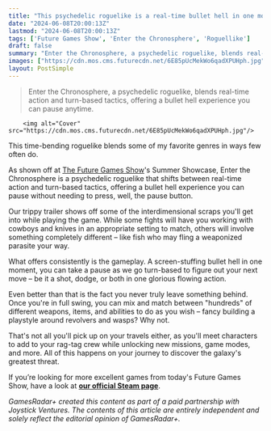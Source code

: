 ```yaml
---
title: "This psychedelic roguelike is a real-time bullet hell in one moment and a turn-based strategy in the next"
date: "2024-06-08T20:00:13Z"
lastmod: "2024-06-08T20:00:13Z"
tags: ['Future Games Show', 'Enter the Chronosphere', 'Roguellike']
draft: false
summary: "Enter the Chronosphere, a psychedelic roguelike, blends real-time action and turn-based tactics, offering a bullet hell experience you can pause anytime."
images: ["https://cdn.mos.cms.futurecdn.net/6E85pUcMekWo6qadXPUHph.jpg"]
layout: PostSimple
---
```

> Enter the Chronosphere, a psychedelic roguelike, blends real-time action and turn-based tactics, offering a bullet hell experience you can pause anytime.


        <img alt="Cover" src="https://cdn.mos.cms.futurecdn.net/6E85pUcMekWo6qadXPUHph.jpg"/>
        
This time-bending roguelike blends some of my favorite genres in ways few often do.

As shown off at [The Future Games Show](https://www.gamesradar.com/future-games-show/)'s Summer Showcase, Enter the Chronosphere is a psychedelic roguelike that shifts between real-time action and turn-based tactics, offering a bullet hell experience you can pause without needing to press, well, the pause button.

Our trippy trailer shows off some of the interdimensional scraps you'll get into while playing the game. While some fights will have you working with cowboys and knives in an appropriate setting to match, others will involve something completely different – like fish who may fling a weaponized parasite your way.

What offers consistently is the gameplay. A screen-stuffing bullet hell in one moment, you can take a pause as we go turn-based to figure out your next move – be it a shot, dodge, or both in one glorious flowing action.

Even better than that is the fact you never truly leave something behind. Once you're in full swing, you can mix and match between "hundreds" of different weapons, items, and abilities to do as you wish – fancy building a playstyle around revolvers and wasps? Why not.

That's not all you'll pick up on your travels either, as you'll meet characters to add to your rag-tag crew while unlocking new missions, game modes, and more. All of this happens on your journey to discover the galaxy's greatest threat.

If you’re looking for more excellent games from today's Future Games Show, have a look at [<strong>our official Steam page</strong>](https://store.steampowered.com/sale/futuregamesshow).

*GamesRadar+ created this content as part of a paid partnership with Joystick Ventures. The contents of this article are entirely independent and solely reflect the editorial opinion of GamesRadar+.*
        